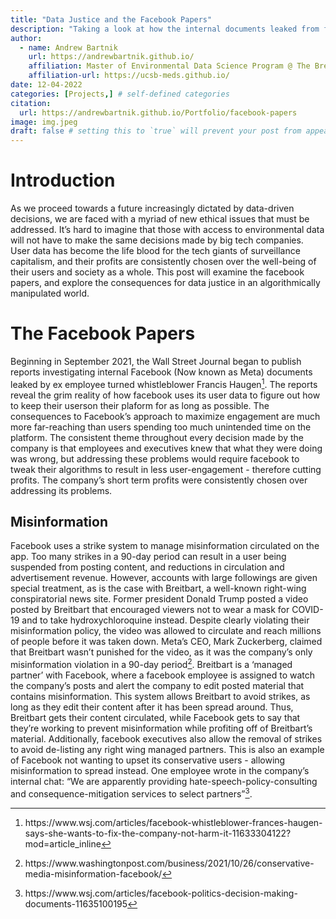 ```yaml
---
title: "Data Justice and the Facebook Papers"
description: "Taking a look at how the internal documents leaked from facebook reveal new data justice issues that we must confront"
author:
  - name: Andrew Bartnik
    url: https://andrewbartnik.github.io/
    affiliation: Master of Environmental Data Science Program @ The Bren School (UCSB)
    affiliation-url: https://ucsb-meds.github.io/ 
date: 12-04-2022
categories: [Projects,] # self-defined categories
citation: 
  url: https://andrewbartnik.github.io/Portfolio/facebook-papers
image: img.jpeg
draft: false # setting this to `true` will prevent your post from appearing on your listing page until you're ready!
---
```


# Introduction

As we proceed towards a future increasingly dictated by data-driven decisions, we are faced with a myriad of new ethical issues that must be addressed. It's hard to imagine that those with access to environmental data will not have to make the same decisions made by big tech companies. User data has become the life blood for the tech giants of surveillance capitalism, and their profits are consistently chosen over the well-being of their users and society as a whole. This post will examine the facebook papers, and explore the consequences for data justice in an algorithmically manipulated world.

# The Facebook Papers

Beginning in September 2021, the Wall Street Journal began to publish reports investigating internal Facebook (Now known as Meta) documents leaked by ex employee turned whistleblower Francis Haugen[^1]. The reports reveal the grim reality of how facebook uses its user data to figure out how to keep their userson their plaform for as long as possible. The consequences to Facebook's approach to maximize engagement are much more far-reaching than users spending too much unintended time on the platform. The consistent theme throughout every decision made by the company is that employees and executives knew that what they were doing was wrong, but addressing these problems would require facebook to tweak their algorithms to result in less user-engagement - therefore cutting profits. The company's short term profits were consistently chosen over addressing its problems.

## Misinformation

Facebook uses a strike system to manage misinformation circulated on the app. Too many strikes in a 90-day period can result in a user being suspended from posting content, and reductions in circulation and advertisement revenue. However, accounts with large followings are given special treatment, as is the case with Breitbart, a well-known right-wing conspiratorial news site. Former president Donald Trump posted a video posted by Breitbart that encouraged viewers not to wear a mask for COVID-19 and to take hydroxychloroquine instead. Despite clearly violating their misinformation policy, the video was allowed to circulate and reach millions of people before it was taken down. Meta's CEO, Mark Zuckerberg, claimed that Breitbart wasn't punished for the video, as it was the company's only misinformation violation in a 90-day period[^2]. Breitbart is a 'managed partner' with Facebook, where a facebook employee is assigned to watch the company's posts and alert the company to edit posted material that contains misinformation. This system allows Breitbart to avoid strikes, as long as they edit their content after it has been spread around. Thus, Breitbart gets their content circulated, while Facebook gets to say that they're working to prevent misinformation while profiting off of Breitbart's material. Additionally, facebook executives also allow the removal of strikes to avoid de-listing any right wing managed partners. This is also an example of Facebook not wanting to upset its conservative users - allowing misinformation to spread instead. One employee wrote in the company's internal chat: "We are apparently providing hate-speech-policy-consulting and consequence-mitigation services to select partners"[^3].


[^1]: https://www.wsj.com/articles/facebook-whistleblower-frances-haugen-says-she-wants-to-fix-the-company-not-harm-it-11633304122?mod=article_inline
[^2]: https://www.washingtonpost.com/business/2021/10/26/conservative-media-misinformation-facebook/
[^3]: https://www.wsj.com/articles/facebook-politics-decision-making-documents-11635100195

